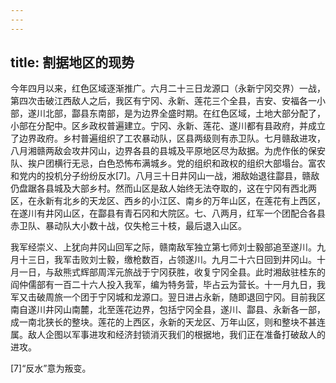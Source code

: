 ```yaml
---
---
---
```

title: 割据地区的现势
---




今年四月以来，红色区域逐渐推广。六月二十三日龙源口（永新宁冈交界）一战，第四次击破江西敌人之后，我区有宁冈、永新、莲花三个全县，吉安、安福各一小部，遂川北部，酃县东南部，是为边界全盛时期。在红色区域，土地大部分配了，小部在分配中。区乡政权普遍建立。宁冈、永新、莲花、遂川都有县政府，并成立了边界政府。乡村普遍组织了工农暴动队，区县两级则有赤卫队。七月赣敌进攻，八月湘赣两敌会攻井冈山，边界各县的县城及平原地区尽为敌据。为虎作伥的保安队、挨户团横行无忌，白色恐怖布满城乡。党的组织和政权的组织大部塌台。富农和党内的投机分子纷纷反水[7]。八月三十日井冈山一战，湘敌始退往酃县，赣敌仍盘踞各县城及大部乡村。然而山区是敌人始终无法夺取的，这在宁冈有西北两区，在永新有北乡的天龙区、西乡的小江区、南乡的万年山区，在莲花有上西区，在遂川有井冈山区，在酃县有青石冈和大院区。七、八两月，红军一个团配合各县赤卫队、暴动队大小数十战，仅失枪三十枝，最后退入山区。

我军经崇义、上犹向井冈山回军之际，赣南敌军独立第七师刘士毅部追至遂川。九月十三日，我军击败刘士毅，缴枪数百，占领遂川。九月二十六日回到井冈山。十月一日，与敌熊式辉部周浑元旅战于宁冈获胜，收复宁冈全县。此时湘敌驻桂东的阎仲儒部有一百二十六人投入我军，编为特务营，毕占云为营长。十一月九日，我军又击破周旅一个团于宁冈城和龙源口。翌日进占永新，随即退回宁冈。目前我区南自遂川井冈山南麓，北至莲花边界，包括宁冈全县，遂川、酃县、永新各一部，成一南北狭长的整块。莲花的上西区，永新的天龙区、万年山区，则和整块不甚连属。敌人企图以军事进攻和经济封锁消灭我们的根据地，我们正在准备打破敌人的进攻。



[7]“反水”意为叛变。